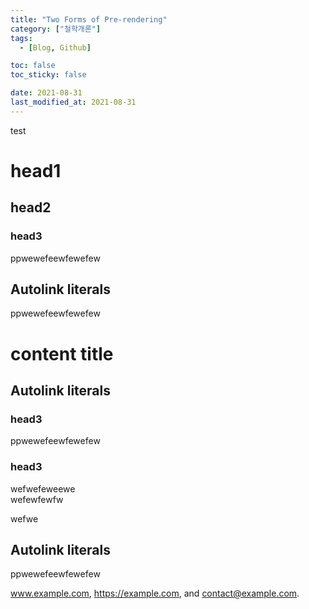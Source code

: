 ```yaml
---
title: "Two Forms of Pre-rendering"
category: ["철학개론"]
tags:
  - [Blog, Github]

toc: false
toc_sticky: false

date: 2021-08-31
last_modified_at: 2021-08-31
---
```


test

# head1

## head2

### head3

ppwewefeewfewefew

## Autolink literals

ppwewefeewfewefew

# content title

## Autolink literals

### head3

ppwewefeewfewefew

### head3

wefwefeweewe\
wefewfewfw

wefwe

## Autolink literals

ppwewefeewfewefew

www.example.com, https://example.com, and contact@example.com.
